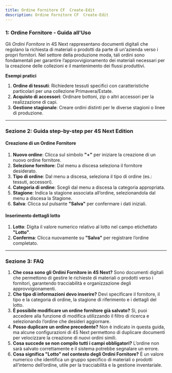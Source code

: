 ```yaml
---
title: Ordine Fornitore CF  Create-Edit
description: Ordine Fornitore CF  Create-Edit
---
```


### 1: **Ordine Fornitore - Guida all'Uso**

Gli *Ordini Fornitore* in 4S Next rappresentano documenti digitali che regolano la richiesta di materiali o prodotti da parte di un'azienda verso i propri fornitori. Nel settore della produzione moda, tali ordini sono fondamentali per garantire l’approvvigionamento dei materiali necessari per la creazione delle collezioni e il mantenimento dei flussi produttivi.

**Esempi pratici**

1. **Ordine di tessuti**: Richiedere tessuti specifici con caratteristiche particolari per una collezione Primavera/Estate.
2. **Acquisto di accessori**: Ordinare bottoni, zip o altri accessori per la realizzazione di capi.
3. **Gestione stagionale**: Creare ordini distinti per le diverse stagioni o linee di produzione.

***

### Sezione 2: **Guida step-by-step per 4S Next Edition**

#### Creazione di un Ordine Fornitore

1. **Nuovo ordine**: Clicca sul simbolo **"+"** per iniziare la creazione di un nuovo ordine fornitore.
2. **Selezione fornitore**: Dal menu a discesa  seleziona il fornitore desiderato.
3. **Tipo di ordine**: Dal menu a discesa, seleziona il tipo di ordine (es.: tessuti, accessori).
4. **Categoria di ordine**: Scegli dal menu a discesa la categoria appropriata.
5. **Stagione**: Indica la stagione associata all’ordine, selezionandola dal menu a discesa la Stagione.
6. **Salva**: Clicca sul pulsante **"Salva"** per confermare i dati iniziali.

#### Inserimento dettagli lotto

1. **Lotto**: Digita il valore numerico relativo al lotto nel campo etichettato **"Lotto"**.
2. **Conferma**: Clicca nuovamente su **"Salva"** per registrare l’ordine completato.

***

### Sezione 3: **FAQ**

1. **Che cosa sono gli Ordini Fornitore in 4S Next?**
   Sono documenti digitali che permettono di gestire le richieste di materiali o prodotti verso i fornitori, garantendo tracciabilità e organizzazione degli approvvigionamenti.
2. **Che tipo di informazioni devo inserire?**
   Devi specificare il fornitore, il tipo e la categoria di ordine, la stagione di riferimento e i dettagli del lotto.
3. **È possibile modificare un ordine fornitore già salvato?**
   Sì, puoi accedere alla funzione di modifica utilizzando il filtro di ricerca e selezionando l’ordine che desideri aggiornare.
4. **Posso duplicare un ordine precedente?**
   Non è indicato in questa guida, ma alcune configurazioni di 4S Next permettono di duplicare documenti per velocizzare la creazione di nuovi ordini simili.
5. **Cosa succede se non compilo tutti i campi obbligatori?**
   L’ordine non sarà salvato correttamente e il sistema potrebbe segnalare un errore.
6. **Cosa significa "Lotto" nel contesto degli Ordini Fornitore?**
   È un valore numerico che identifica un gruppo specifico di materiali o prodotti all’interno dell’ordine, utile per la tracciabilità e la gestione inventariale.